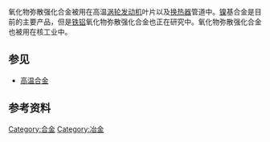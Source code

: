 氧化物弥散强化合金被用在高温[[涡轮发动机|涡轮发动机]]叶片以及[[换热器|换热器]]管道中。[[镍|镍]]基合金是目前的主要产品，但是[[铁|铁]][[铝|铝]]氧化物弥散强化合金也正在研究中。氧化物弥散强化合金也被用在核工业中。

==参见==
*[[高温合金|高温合金]]
==参考资料==
{{reflist}}

[[Category:合金|Category:合金]]
[[Category:冶金|Category:冶金]]